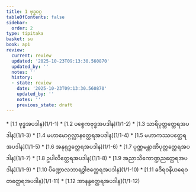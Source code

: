 ```yaml
---
title: 1 ဗုဒ္ဓဝဂ္ဂ
tableOfContents: false
sidebar:
  order: 2
type: tipitaka
basket: su
book: ap1
review:
  current: review
  updated: '2025-10-23T09:13:30.560870'
  updated_by: ''
  notes: ''
  history:
  - state: review
    date: '2025-10-23T09:13:30.560870'
    updated_by: ''
    notes: ''
    previous_state: draft
---
```



<ReviewStatus review={frontmatter.review} showDetails={true} />

<HypothesisAnnotation frontmatter={frontmatter} />

<DynamicBreadcrumb />



<TableOfContents book="ap1" section="1">
* [1.1 ဗုဒ္ဓအပဒါန](1/1-1)
* [1.2 ပစ္စေကဗုဒ္ဓအပဒါန](1/1-2)
* [1.3 သာရိပုတ္တတ္ထေရအပဒါန](1/1-3)
* [1.4 မဟာမောဂ္ဂလ္လာနတ္ထေရအပဒါန](1/1-4)
* [1.5 မဟာကဿပတ္ထေရအပဒါန](1/1-5)
* [1.6 အနုရုဒ္ဓတ္ထေရအပဒါန](1/1-6)
* [1.7 ပုဏ္ဏမန္တာဏိပုတ္တတ္ထေရအပဒါန](1/1-7)
* [1.8 ဥပါလိတ္ထေရအပဒါန](1/1-8)
* [1.9 အညာသိကောဏ္ဍညတ္ထေရအပဒါန](1/1-9)
* [1.10 ပိဏ္ဍောလဘာရဒွါဇတ္ထေရအပဒါန](1/1-10)
* [1.11 ခဒိရဝနိယရေဝတတ္ထေရအပဒါန](1/1-11)
* [1.12 အာနန္ဒတ္ထေရအပဒါန](1/1-12)
</TableOfContents>